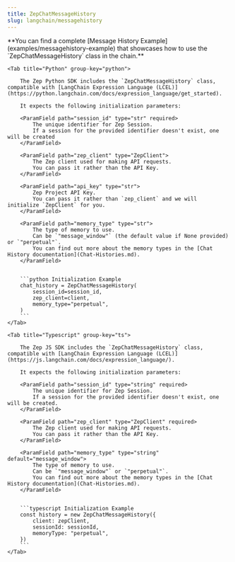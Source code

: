 ```yaml
---
title: ZepChatMessageHistory
slug: langchain/messagehistory
---
```



<Note>
  **You can find a complete [Message History Example](examples/messagehistory-example) that showcases how to use the
  `ZepChatMessageHistory` class in the chain.**
</Note>

<Tabs group="langchain">

    <Tab title="Python" group-key="python">

        The Zep Python SDK includes the `ZepChatMessageHistory` class, compatible with [LangChain Expression Language (LCEL)](https://python.langchain.com/docs/expression_language/get_started).

        It expects the following initialization parameters:

        <ParamField path="session_id" type="str" required>
            The unique identifier for Zep Session.
            If a session for the provided identifier doesn't exist, one will be created
        </ParamField>

        <ParamField path="zep_client" type="ZepClient">
            The Zep client used for making API requests.
            You can pass it rather than the API Key.
        </ParamField>

        <ParamField path="api_key" type="str">
            Zep Project API Key.
            You can pass it rather than `zep_client` and we will initialize `ZepClient` for you.
        </ParamField>

        <ParamField path="memory_type" type="str">
            The type of memory to use.
            Can be `"message_window"` (the default value if None provided) or `"perpetual"`.
            You can find out more about the memory types in the [Chat History documentation](Chat-Histories.md).
        </ParamField>


        ```python Initialization Example
        chat_history = ZepChatMessageHistory(
            session_id=session_id,
            zep_client=client,
            memory_type="perpetual",
        )
        ```
    </Tab>

    <Tab title="Typescript" group-key="ts">

        The Zep JS SDK includes the `ZepChatMessageHistory` class, compatible with [LangChain Expression Language (LCEL)](https://js.langchain.com/docs/expression_language/).

        It expects the following initialization parameters:

        <ParamField path="session_id" type="string" required>
            The unique identifier for Zep Session.
            If a session for the provided identifier doesn't exist, one will be created.
        </ParamField>

        <ParamField path="zep_client" type="ZepClient" required>
            The Zep client used for making API requests.
            You can pass it rather than the API Key.
        </ParamField>

        <ParamField path="memory_type" type="string" default="message_window">
            The type of memory to use.
            Can be `"message_window"` or `"perpetual"`.
            You can find out more about the memory types in the [Chat History documentation](Chat-Histories.md).
        </ParamField>


        ```typescript Initialization Example
        const history = new ZepChatMessageHistory({
            client: zepClient,
            sessionId: sessionId,
            memoryType: "perpetual",
        })
        ```
    </Tab>

</Tabs>
